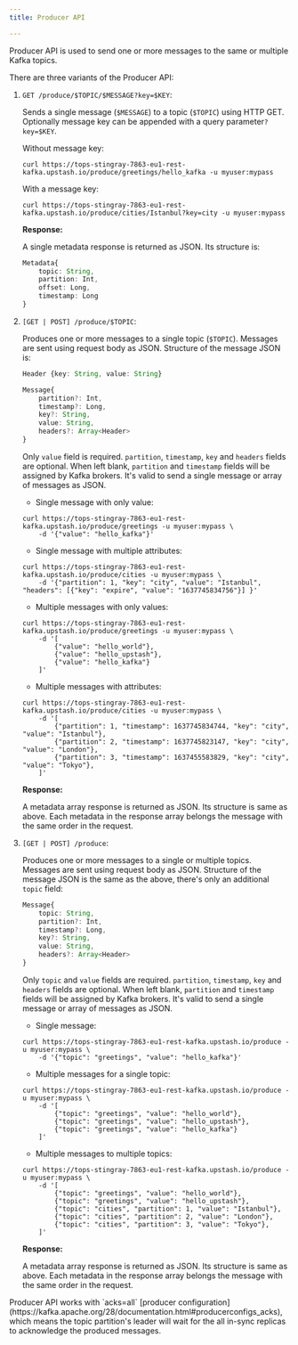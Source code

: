 ```yaml
---
title: Producer API

---
```


Producer API is used to send one or more messages to the same or multiple Kafka topics.

There are three variants of the Producer API:

1. `GET /produce/$TOPIC/$MESSAGE?key=$KEY`:

    Sends a single message (`$MESSAGE`) to a topic (`$TOPIC`) using HTTP GET. Optionally message key can be
    appended with a query parameter`?key=$KEY`.

    Without message key:

    ```shell
    curl https://tops-stingray-7863-eu1-rest-kafka.upstash.io/produce/greetings/hello_kafka -u myuser:mypass
    ```

    With a message key:

    ```shell
    curl https://tops-stingray-7863-eu1-rest-kafka.upstash.io/produce/cities/Istanbul?key=city -u myuser:mypass
    ```

    **Response:**

    A single metadata response is returned as JSON. Its structure is:

    ```typescript
    Metadata{
        topic: String,
        partition: Int,
        offset: Long,
        timestamp: Long
    }
    ```

2. `[GET | POST] /produce/$TOPIC`:

    Produces one or more messages to a single topic (`$TOPIC`). Messages are sent using request body as JSON.
    Structure of the message JSON is:

    ```typescript
    Header {key: String, value: String}

    Message{
        partition?: Int,
        timestamp?: Long,
        key?: String,
        value: String,
        headers?: Array<Header>
    }
    ```

    Only `value` field is required. `partition`, `timestamp`, `key` and `headers` fields are optional. When left blank,
    `partition` and `timestamp` fields will be assigned by Kafka brokers.
    It's valid to send a single message or array of messages as JSON.

    - Single message with only value:

    ```shell
    curl https://tops-stingray-7863-eu1-rest-kafka.upstash.io/produce/greetings -u myuser:mypass \
        -d '{"value": "hello_kafka"}'
    ```

    - Single message with multiple attributes:

    ```shell
    curl https://tops-stingray-7863-eu1-rest-kafka.upstash.io/produce/cities -u myuser:mypass \
        -d '{"partition": 1, "key": "city", "value": "Istanbul", "headers": [{"key": "expire", "value": "1637745834756"}] }'
    ```

    - Multiple messages with only values:

    ```shell
    curl https://tops-stingray-7863-eu1-rest-kafka.upstash.io/produce/greetings -u myuser:mypass \
        -d '[
            {"value": "hello_world"},
            {"value": "hello_upstash"},
            {"value": "hello_kafka"}
        ]'
    ```

    - Multiple messages with attributes:

    ```shell
    curl https://tops-stingray-7863-eu1-rest-kafka.upstash.io/produce/cities -u myuser:mypass \
        -d '[
            {"partition": 1, "timestamp": 1637745834744, "key": "city", "value": "Istanbul"},
            {"partition": 2, "timestamp": 1637745823147, "key": "city", "value": "London"},
            {"partition": 3, "timestamp": 1637455583829, "key": "city", "value": "Tokyo"},
        ]'
    ```

    **Response:**

    A metadata array response is returned as JSON. Its structure is same as above. Each metadata in the response
    array belongs the message with the same order in the request.

3. `[GET | POST] /produce`:

    Produces one or more messages to a single or multiple topics. Messages are sent using request body as JSON.
    Structure of the message JSON is the same as the above, there's only an additional `topic` field:

    ```typescript
    Message{
        topic: String,
        partition?: Int,
        timestamp?: Long,
        key?: String,
        value: String,
        headers?: Array<Header>
    }
    ```

    Only `topic` and `value` fields are required. `partition`, `timestamp`, `key` and `headers` fields are optional. When left blank,
    `partition` and `timestamp` fields will be assigned by Kafka brokers.
    It's valid to send a single message or array of messages as JSON.

    - Single message:

    ```shell
    curl https://tops-stingray-7863-eu1-rest-kafka.upstash.io/produce -u myuser:mypass \
        -d '{"topic": "greetings", "value": "hello_kafka"}'
    ```

    - Multiple messages for a single topic:

    ```shell
    curl https://tops-stingray-7863-eu1-rest-kafka.upstash.io/produce -u myuser:mypass \
        -d '[
            {"topic": "greetings", "value": "hello_world"},
            {"topic": "greetings", "value": "hello_upstash"},
            {"topic": "greetings", "value": "hello_kafka"}
        ]'
    ```

    - Multiple messages to multiple topics:

    ```shell
    curl https://tops-stingray-7863-eu1-rest-kafka.upstash.io/produce -u myuser:mypass \
        -d '[
            {"topic": "greetings", "value": "hello_world"},
            {"topic": "greetings", "value": "hello_upstash"},
            {"topic": "cities", "partition": 1, "value": "Istanbul"},
            {"topic": "cities", "partition": 2, "value": "London"},
            {"topic": "cities", "partition": 3, "value": "Tokyo"},
        ]'
    ```

    **Response:**

    A metadata array response is returned as JSON. Its structure is same as above. Each metadata in the response
    array belongs the message with the same order in the request.

<Info>
    Producer API works with `acks=all` [producer
    configuration](https://kafka.apache.org/28/documentation.html#producerconfigs_acks),
    which means the topic partition's leader will wait for the all in-sync
    replicas to acknowledge the produced messages.
</Info>

